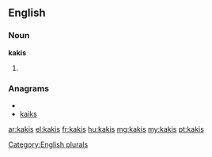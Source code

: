 ==English==

===Noun===
'''kakis'''

# {{plural of|[[kaki]]}}

===Anagrams===
* {{alphagram|aikks}}
* [[kaiks#English|kaiks]]

[[Category:English plurals]]

[[ar:kakis]]
[[el:kakis]]
[[fr:kakis]]
[[hu:kakis]]
[[mg:kakis]]
[[my:kakis]]
[[pt:kakis]]